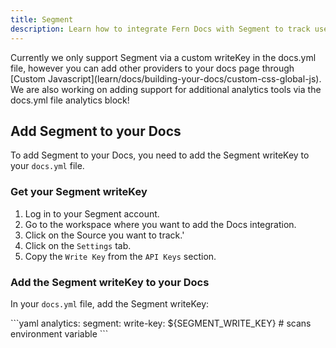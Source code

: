 ```yaml
---
title: Segment
description: Learn how to integrate Fern Docs with Segment to track user behavior and analytics.
---
```


<Note>
Currently we only support Segment via a custom writeKey in the docs.yml file, however you can add other providers to your docs page through [Custom Javascript](learn/docs/building-your-docs/custom-css-global-js). 
We are also working on adding support for additional analytics tools via the docs.yml file analytics block!
</Note>

## Add Segment to your Docs

To add Segment to your Docs, you need to add the Segment writeKey to your `docs.yml` file.

### Get your Segment writeKey

1. Log in to your Segment account.
2. Go to the workspace where you want to add the Docs integration.
3. Click on the Source you want to track.'
4. Click on the `Settings` tab.
5. Copy the `Write Key` from the `API Keys` section.

### Add the Segment writeKey to your Docs

In your `docs.yml` file, add the Segment writeKey:

<CodeBlock title="docs.yml">
```yaml
analytics:
  segment:
    write-key: ${SEGMENT_WRITE_KEY} # scans environment variable
```
</CodeBlock>